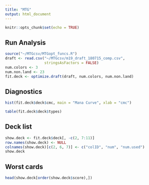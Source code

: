 ```yaml
---
title: "MTG"
output: html_document
---
```


```r
knitr::opts_chunk$set(echo = TRUE)
```

## Run Analysis

```r
source("~/MTGcsv/MTGopt_funcs.R")
draft <- read.csv("~/MTGcsv/m19_draft_180715_comp.csv",
                  stringsAsFactors = FALSE)
num.colors <- 3
num.non.land <- 23
fit.deck <- optimize.draft(draft, num.colors, num.non.land)
```

## Diagnostics

```r
hist(fit.deck$deck$cmc, main = "Mana Curve", xlab = "cmc")

table(fit.deck$deck$types)
```

## Deck list

```r
show.deck <- fit.deck$deck[, -c(2, 7:11)]
row.names(show.deck) <- NULL
colnames(show.deck)[c(2, 6, 7)] <- c("colID", "num", "num.used")
show.deck
```

## Worst cards

```r
head(show.deck[order(show.deck$score),])
```
